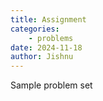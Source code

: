 ```yaml
---
title: Assignment
categories:
    - problems
date: 2024-11-18
author: Jishnu
---
```


Sample problem set

